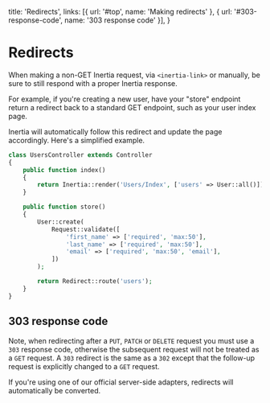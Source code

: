 
  title: 'Redirects',
  links: [{ url: '#top', name: 'Making redirects' }, { url: '#303-response-code', name: '303 response code' }],
}

# Redirects

When making a non-GET Inertia request, via `<inertia-link>` or manually, be sure to still respond with a proper Inertia response.

For example, if you're creating a new user, have your "store" endpoint return a redirect back to a standard GET endpoint, such as your user index page.

Inertia will automatically follow this redirect and update the page accordingly. Here's a simplified example.

```php
class UsersController extends Controller
{
    public function index()
    {
        return Inertia::render('Users/Index', ['users' => User::all()]);
    }

    public function store()
    {
        User::create(
            Request::validate([
                'first_name' => ['required', 'max:50'],
                'last_name' => ['required', 'max:50'],
                'email' => ['required', 'max:50', 'email'],
            ])
        );

        return Redirect::route('users');
    }
}
```

## 303 response code

Note, when redirecting after a `PUT`, `PATCH` or `DELETE` request you must use a `303` response code, otherwise the subsequent request will not be treated as a `GET` request. A `303` redirect is the same as a `302` except that the follow-up request is explicitly changed to a `GET` request.

If you're using one of our official server-side adapters, redirects will automatically be converted.
